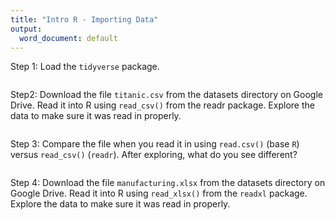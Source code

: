 ```yaml
---
title: "Intro R - Importing Data"
output:
  word_document: default
---
```


Step 1: Load the `tidyverse` package.

```r

```

Step2: Download the file `titanic.csv` from the datasets directory on Google 
Drive. Read it into R using `read_csv()` from the readr package. Explore the 
data to make sure it was read in properly.

```r


```


Step 3: Compare the file when you read it in using `read.csv()` (base `R`) 
versus `read_csv()` (`readr`). After exploring, what do you see different? 

```r


```

Step 4: Download the file `manufacturing.xlsx` from the datasets directory on 
Google Drive.  Read it into R using `read_xlsx()` from the `readxl` package. 
Explore the data to make sure it was read in properly.

```r





```

